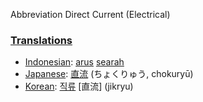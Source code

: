 Abbreviation
Direct Current (Electrical)

===[[Translation]]s===

*[[Indonesian]]: [[arus]] [[arah|searah]]
*[[Japanese]]: [[直流]] (ちょくりゅう, chokuryū)
*[[Korean]]: [[직류]] [直流] (jikryu)